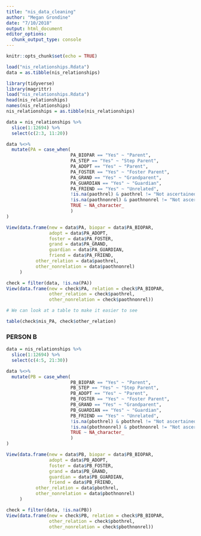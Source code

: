---
title: "nis_data_cleaning"
author: "Megan Grondine"
date: "7/10/2018"
output: html_document
editor_options: 
  chunk_output_type: console
---

```{r setup, include=FALSE}
knitr::opts_chunk$set(echo = TRUE)
```


```{r}
load("nis_relationships.Rdata")
data = as.tibble(nis_relationships)
```

```{r dataLoad}
library(tidyverse)
library(magrittr)
load("nis_relationships.Rdata")
head(nis_relationships)
names(nis_relationships)
nis_relationships = as.tibble(nis_relationships)
```

```{r}
data = nis_relationships %>%
  slice(1:12694) %>%
  select(c(2:3, 11:20))

data %<>%
  mutate(PA = case_when(
                        PA_BIOPAR == "Yes" ~ "Parent",
                        PA_STEP == "Yes" ~ "Step Parent",
                        PA_ADOPT == "Yes" ~ "Parent",
                        PA_FOSTER == "Yes" ~ "Foster Parent",
                        PA_GRAND == "Yes" ~ "Grandparent",
                        PA_GUARDIAN == "Yes" ~ "Guardian",
                        PA_FRIEND == "Yes" ~ "Unrelated",
                        !is.na(paothrel) & paothrel != "Not ascertained" ~ as.character(paothrel),
                        !is.na(paothnonrel) & paothnonrel != "Not ascertained" ~ "Unrelated",
                        TRUE ~ NA_character_
                        )
)
```

```{r}
View(data.frame(new = data$PA, biopar = data$PA_BIOPAR,
                adopt = data$PA_ADOPT,
                foster = data$PA_FOSTER,
                grand = data$PA_GRAND,
                guardian = data$PA_GUARDIAN,
                friend = data$PA_FRIEND,
           other_relation = data$paothrel,
           other_nonrelation = data$paothnonrel)
     )
```

```{r}
check = filter(data, !is.na(PA))
View(data.frame(new = check$PA, relation = check$PA_BIOPAR,
                other_relation = check$paothrel,
                other_nonrelation = check$paothnonrel))

# We can look at a table to make it easier to see

table(check$nis_PA, check$other_relation)
```

### PERSON B #####

```{r}
data = nis_relationships %>%
  slice(1:12694) %>%
  select(c(4:5, 21:30))

data %<>%
  mutate(PB = case_when(
                        PB_BIOPAR == "Yes" ~ "Parent",
                        PB_STEP == "Yes" ~ "Step Parent",
                        PB_ADOPT == "Yes" ~ "Parent",
                        PB_FOSTER == "Yes" ~ "Foster Parent",
                        PB_GRAND == "Yes" ~ "Grandparent",
                        PB_GUARDIAN == "Yes" ~ "Guardian",
                        PB_FRIEND == "Yes" ~ "Unrelated",
                        !is.na(pbothrel) & pbothrel != "Not ascertained" ~ as.character(pbothrel),
                        !is.na(pbothnonrel) & pbothnonrel != "Not ascertained" ~ "Unrelated",
                        TRUE ~ NA_character_
                        )
)
```

```{r}
View(data.frame(new = data$PB, biopar = data$PB_BIOPAR,
                adopt = data$PB_ADOPT,
                foster = data$PB_FOSTER,
                grand = data$PB_GRAND,
                guardian = data$PB_GUARDIAN,
                friend = data$PB_FRIEND,
           other_relation = data$pbothrel,
           other_nonrelation = data$pbothnonrel)
     )
```

```{r}
check = filter(data, !is.na(PB))
View(data.frame(new = check$PB, relation = check$PB_BIOPAR,
                other_relation = check$pbothrel,
                other_nonrelation = check$pbothnonrel))
```